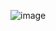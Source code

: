 ![image](https://user-images.githubusercontent.com/113756535/216471987-8c5ee900-246c-4325-8b76-8292f357f183.png)
